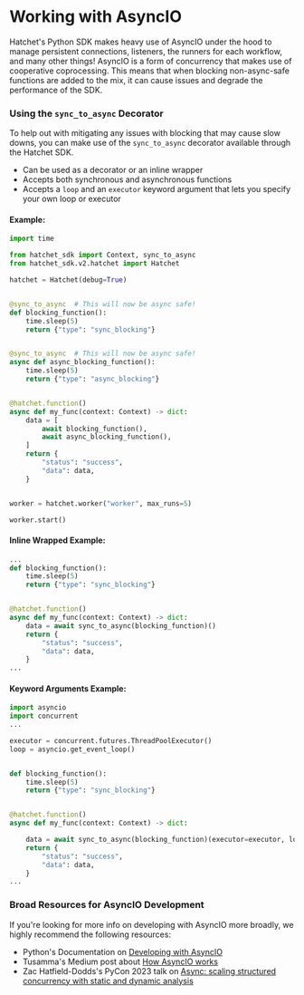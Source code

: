 # Working with AsyncIO

Hatchet's Python SDK makes heavy use of AsyncIO under the hood to manage persistent connections,
listeners, the runners for each workflow, and many other things! AsyncIO is a form of concurrency
that makes use of cooperative coprocessing. This means that when blocking non-async-safe functions
are added to the mix, it can cause issues and degrade the performance of the SDK.

### Using the `sync_to_async` Decorator

To help out with mitigating any issues with blocking that may cause slow downs, you can make use of
the `sync_to_async` decorator available through the Hatchet SDK.

- Can be used as a decorator or an inline wrapper
- Accepts both synchronous and asynchronous functions
- Accepts a `loop` and an `executor` keyword argument that lets you specify your own loop or executor

#### Example:

```py
import time

from hatchet_sdk import Context, sync_to_async
from hatchet_sdk.v2.hatchet import Hatchet

hatchet = Hatchet(debug=True)


@sync_to_async  # This will now be async safe!
def blocking_function():
    time.sleep(5)
    return {"type": "sync_blocking"}


@sync_to_async  # This will now be async safe!
async def async_blocking_function():
    time.sleep(5)
    return {"type": "async_blocking"}


@hatchet.function()
async def my_func(context: Context) -> dict:
    data = [
        await blocking_function(),
        await async_blocking_function(),
    ]
    return {
        "status": "success",
        "data": data,
    }


worker = hatchet.worker("worker", max_runs=5)

worker.start()
```

#### Inline Wrapped Example:

```py
...
def blocking_function():
    time.sleep(5)
    return {"type": "sync_blocking"}


@hatchet.function()
async def my_func(context: Context) -> dict:
    data = await sync_to_async(blocking_function)()
    return {
        "status": "success",
        "data": data,
    }
...
```

#### Keyword Arguments Example:

```py
import asyncio
import concurrent
...

executor = concurrent.futures.ThreadPoolExecutor()
loop = asyncio.get_event_loop()


def blocking_function():
    time.sleep(5)
    return {"type": "sync_blocking"}


@hatchet.function()
async def my_func(context: Context) -> dict:

    data = await sync_to_async(blocking_function)(executor=executor, loop=loop)
    return {
        "status": "success",
        "data": data,
    }
...
```

### Broad Resources for AsyncIO Development

If you're looking for more info on developing with AsyncIO more broadly, we highly recommend the following
resources:

- Python's Documentation on [Developing with
  AsyncIO](https://docs.python.org/3/library/asyncio-dev.html)
- Tusamma's Medium post about [How AsyncIO
  works](https://medium.com/@tssovi/how-does-asyncio-works-f5386316b7fa)
- Zac Hatfield-Dodds's PyCon 2023 talk on [Async: scaling structured concurrency with static and dynamic analysis](https://www.youtube.com/watch?v=FrpUb6OEbcc)
